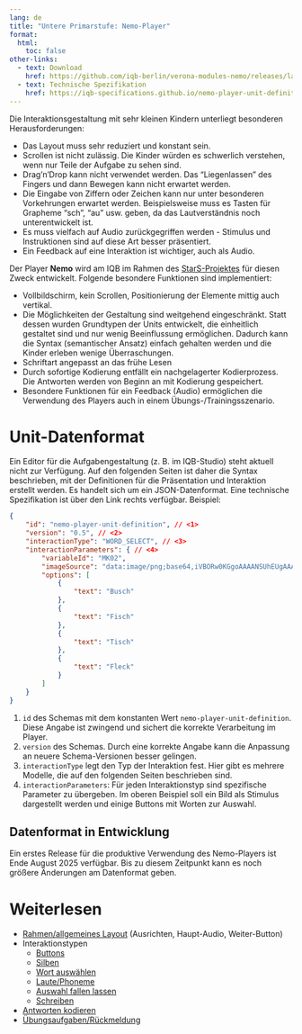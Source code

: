 ```yaml
---
lang: de
title: "Untere Primarstufe: Nemo-Player"
format:
  html:
    toc: false
other-links:
  - text: Download
    href: https://github.com/iqb-berlin/verona-modules-nemo/releases/latest
  - text: Technische Spezifikation
    href: https://iqb-specifications.github.io/nemo-player-unit-definition/
---
```


Die Interaktionsgestaltung mit sehr kleinen Kindern unterliegt besonderen Herausforderungen:

* Das Layout muss sehr reduziert und konstant sein.
* Scrollen ist nicht zulässig. Die Kinder würden es schwerlich verstehen, wenn nur Teile der Aufgabe zu sehen sind.
* Drag'n'Drop kann nicht verwendet werden. Das "Liegenlassen" des Fingers und dann Bewegen kann nicht erwartet werden.
* Die Eingabe von Ziffern oder Zeichen kann nur unter besonderen Vorkehrungen erwartet werden. Beispielsweise muss es Tasten für Grapheme "sch", "au" usw. geben, da das Lautverständnis noch unterentwickelt ist.
* Es muss vielfach auf Audio zurückgegriffen werden - Stimulus und Instruktionen sind auf diese Art besser präsentiert.
* Ein Feedback auf eine Interaktion ist wichtiger, auch als Audio.

Der Player **Nemo** wird am IQB im Rahmen des [StarS-Projektes](https://www.iqb.hu-berlin.de/research/dm/StarS/) für diesen Zweck entwickelt. Folgende besondere Funktionen sind implementiert:

* Vollbildschirm, kein Scrollen, Positionierung der Elemente mittig auch vertikal.
* Die Möglichkeiten der Gestaltung sind weitgehend eingeschränkt. Statt dessen wurden Grundtypen der Units entwickelt, die einheitlich gestaltet sind und nur wenig Beeinflussung ermöglichen. Dadurch kann die Syntax (semantischer Ansatz) einfach gehalten werden und die Kinder erleben wenige Überraschungen.
* Schriftart angepasst an das frühe Lesen
* Durch sofortige Kodierung entfällt ein nachgelagerter Kodierprozess. Die Antworten werden von Beginn an mit Kodierung gespeichert.
* Besondere Funktionen für ein Feedback (Audio) ermöglichen die Verwendung des Players auch in einem Übungs-/Trainingsszenario.

# Unit-Datenformat

Ein Editor für die Aufgabengestaltung (z. B. im IQB-Studio) steht aktuell nicht zur Verfügung. Auf den folgenden Seiten ist daher die Syntax beschrieben, mit der Definitionen für die Präsentation und Interaktion erstellt werden. Es handelt sich um ein JSON-Datenformat. Eine technische Spezifikation ist über den Link rechts verfügbar. Beispiel:

```json
{
    "id": "nemo-player-unit-definition", // <1>
    "version": "0.5", // <2>
    "interactionType": "WORD_SELECT", // <3>
    "interactionParameters": { // <4>
        "variableId": "MK02",
        "imageSource": "data:image/png;base64,iVBORw0KGgoAAAANSUhEUgAAAV4AAAFeCAYAAADNK...",
        "options": [
            {
                "text": "Busch"
            },
            {
                "text": "Fisch"
            },
            {
                "text": "Tisch"
            },
            {
                "text": "Fleck"
            }
        ]
    }
}
```
1. `id` des Schemas mit dem konstanten Wert `nemo-player-unit-definition`. Diese Angabe ist zwingend und sichert die korrekte Verarbeitung im Player.
2. `version` des Schemas. Durch eine korrekte Angabe kann die Anpassung an neuere Schema-Versionen besser gelingen.
3. `interactionType` legt den Typ der Interaktion fest. Hier gibt es mehrere Modelle, die auf den folgenden Seiten beschrieben sind.
4. `interactionParameters`: Für jeden Interaktionstyp sind spezifische Parameter zu übergeben. Im oberen Beispiel soll ein Bild als Stimulus dargestellt werden und einige Buttons mit Worten zur Auswahl.

::: {.callout-warning}
## Datenformat in Entwicklung

Ein erstes Release für die produktive Verwendung des Nemo-Players ist Ende August 2025 verfügbar. Bis zu diesem Zeitpunkt kann es noch größere Änderungen am Datenformat geben.
:::

# Weiterlesen

* [Rahmen/allgemeines Layout](layout.qmd) (Ausrichten, Haupt-Audio, Weiter-Button)
* Interaktionstypen
  * [Buttons](it_buttons.qmd)
  * [Silben](it_syllabify.qmd)
  * [Wort auswählen](it_word_select.qmd)
  * [Laute/Phoneme](it_phonetics.qmd)
  * [Auswahl fallen lassen](it_drop.qmd)
  * [Schreiben](it_write.qmd)
* [Antworten kodieren](responses.qmd)
* [Übungsaufgaben/Rückmeldung](feedback.qmd)